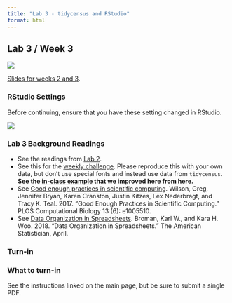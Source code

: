 ```yaml
---
title: "Lab 3 - tidycensus and RStudio"
format: html
---
```


## Lab 3 / Week 3

![](images/walkerbook.png){fig-alt="Analyzing US Census Data book cover"}

[Slides for weeks 2 and 3](/labs/lab2/week2.html).

### RStudio Settings

Before continuing, ensure that you have these setting changed in RStudio.

![](/material/rstudiosettings.png){fig-align="center"}

### Lab 3 Background Readings

-   See the readings from [Lab 2](/labs/lab2).
-   See this for the [weekly challenge](https://erdavis.com/2022/02/09/how-i-made-the-viral-map/). Please reproduce this with your own data, but don't use special fonts and instead use data from `tidycensus`. **See the [in-class example](https://www.dropbox.com/s/8oduc02415qi0z0/w3challenge.zip?dl=1) that we improved here from here.**
-   See [Good enough practices in scientific computing](https://journals.plos.org/ploscompbiol/article?id=10.1371/journal.pcbi.1005510). Wilson, Greg, Jennifer Bryan, Karen Cranston, Justin Kitzes, Lex Nederbragt, and Tracy K. Teal. 2017. "Good Enough Practices in Scientific Computing." PLOS Computational Biology 13 (6): e1005510.
-   See [Data Organization in Spreadsheets](http://www.tandfonline.com/doi/abs/10.1080/00031305.2017.1375989). Broman, Karl W., and Kara H. Woo. 2018. "Data Organization in Spreadsheets." The American Statistician, April.

### Turn-in

::: {.alert .alert-info}
### What to turn-in

See the instructions linked on the main page, but be sure to submit a single PDF.
:::
